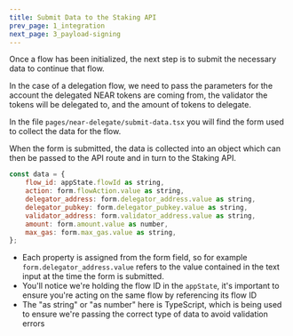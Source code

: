 ```yaml
---
title: Submit Data to the Staking API
prev_page: 1_integration
next_page: 3_payload-signing
---
```


Once a flow has been initialized, the next step is to submit the necessary data to continue that flow.

In the case of a delegation flow, we need to pass the parameters for the account the delegated NEAR tokens are coming from, the validator the tokens will be delegated to, and the amount of tokens to delegate.

In the file `pages/near-delegate/submit-data.tsx` you will find the form used to collect the data for the flow.

When the form is submitted, the data is collected into an object which can then be passed to the API route and in turn to the Staking API.

```js
const data = {
    flow_id: appState.flowId as string,
    action: form.flowAction.value as string,
    delegator_address: form.delegator_address.value as string,
    delegator_pubkey: form.delegator_pubkey.value as string,
    validator_address: form.validator_address.value as string,
    amount: form.amount.value as number,
    max_gas: form.max_gas.value as string,
};
```

- Each property is assigned from the form field, so for example `form.delegator_address.value` refers to the value contained in the text input at the time the form is submitted.
- You'll notice we're holding the flow ID in the `appState`, it's important to ensure you're acting on the same flow by referencing its flow ID
- The "as string" or "as number" here is TypeScript, which is being used to ensure we're passing the correct type of data to avoid validation errors
